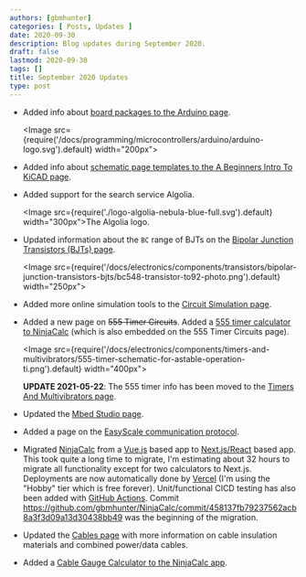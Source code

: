 ```yaml
---
authors: [gbmhunter]
categories: [ Posts, Updates ]
date: 2020-09-30
description: Blog updates during September 2020.
draft: false
lastmod: 2020-09-30
tags: []
title: September 2020 Updates
type: post
---
```


* Added info about [board packages to the Arduino page](/programming/microcontrollers/arduino).

    <Image src={require('/docs/programming/microcontrollers/arduino/arduino-logo.svg').default} width="200px"></Image>

* Added info about [schematic page templates to the A Beginners Intro To KiCAD page](/electronics/general/kicad/kicad-tips-and-tricks).

* Added support for the search service Algolia.

    <Image src={require('./logo-algolia-nebula-blue-full.svg').default} width="300px">The Algolia logo.</Image>

* Updated information about the `BC` range of BJTs on the [Bipolar Junction Transistors (BJTs) page](/electronics/components/transistors/bipolar-junction-transistors-bjts).

    <Image src={require('/docs/electronics/components/transistors/bipolar-junction-transistors-bjts/bc548-transistor-to92-photo.png').default} width="250px"></Image>

* Added more online simulation tools to the [Circuit Simulation page](/electronics/general/circuit-simulation).

* Added a new page on ~~555 Timer Circuits~~. Added a [555 timer calculator to NinjaCalc](https://ninjacalc.mbedded.ninja/calculators/electronics/ics/555-timer-astable-rt-rb-c) (which is also embedded on the 555 Timer Circuits page).

    <Image src={require('/docs/electronics/components/timers-and-multivibrators/555-timer-schematic-for-astable-operation-ti.png').default} width="400px"></Image>
    
  **UPDATE 2021-05-22**: The 555 timer info has been moved to the [Timers And Multivibrators page](/electronics/components/timers-and-multivibrators).

* Updated the [Mbed Studio page](/programming/integrated-development-environments-ides/mbed-studio).

* Added a page on the [EasyScale communication protocol](/electronics/communication-protocols/easyscale-protocol).

* Migrated [NinjaCalc](https://ninjacalc.mbedded.ninja/calculators/electronics/ics/555-timer-astable-rt-rb-c) from a [Vue.js](https://vuejs.org/) based app to [Next.js/React](https://nextjs.org/) based app. This took quite a long time to migrate, I'm estimating about 32 hours to migrate all functionality except for two calculators to Next.js. Deployments are now automatically done by [Vercel](https://vercel.com/) (I'm using the "Hobby" tier which is free forever). Unit/functional CICD testing has also been added with [GitHub Actions](https://github.com/features/actions). Commit https://github.com/gbmhunter/NinjaCalc/commit/458137fb79237562acb8a3f3d09a13d30438bb49 was the beginning of the migration.

* Updated the [Cables page](/electronics/components/cables) with more information on cable insulation materials and combined power/data cables.

* Added a [Cable Gauge Calculator to the NinjaCalc app](https://ninjacalc.mbedded.ninja/calculators/electronics/cabling/wire-gauge-calculator).
